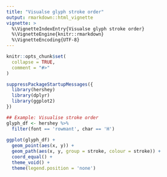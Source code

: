 ```yaml
---
title: "Visualse glyph stroke order"
output: rmarkdown::html_vignette
vignette: >
  %\VignetteIndexEntry{Visualse glyph stroke order}
  %\VignetteEngine{knitr::rmarkdown}
  %\VignetteEncoding{UTF-8}
---
```


```r
knitr::opts_chunk$set(
  collapse = TRUE,
  comment = "#>"
)
```

```r
suppressPackageStartupMessages({
  library(hershey)
  library(dplyr)
  library(ggplot2)
})
```


```r
## Example: Visualise stroke order
glyph_df <- hershey %>% 
  filter(font == 'rowmant', char == 'H') 
  
ggplot(glyph_df) + 
  geom_point(aes(x, y)) + 
  geom_path(aes(x, y, group = stroke, colour = stroke)) + 
  coord_equal() + 
  theme_void() +
  theme(legend.position = 'none')
```

